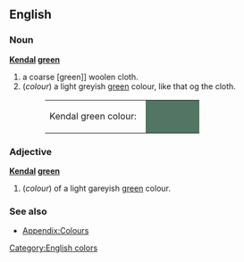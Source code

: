 ==English==

===Noun===
'''[[Kendal]] [[green]]'''
#a coarse [green]] woolen cloth.
#(''colour'') a light greyish [[green]] colour, like that og the cloth.
#:<table><tr><td>Kendal green colour: &nbsp;</td><td bgcolor="#527564" width="80">&nbsp; </td></tr></table>

===Adjective===
'''[[Kendal]] [[green]]'''
#(''colour'') of a light gareyish [[green]] colour.

===See also===
*[[Wiktionary_Appendix:Colours|Appendix:Colours]]

[[Category:English colors]]